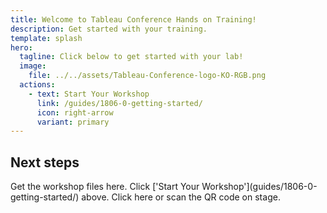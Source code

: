 ```yaml
---
title: Welcome to Tableau Conference Hands on Training!
description: Get started with your training.
template: splash
hero:
  tagline: Click below to get started with your lab!
  image:
    file: ../../assets/Tableau-Conference-logo-KO-RGB.png
  actions:
    - text: Start Your Workshop
      link: /guides/1806-0-getting-started/
      icon: right-arrow
      variant: primary
---
```



## Next steps

<CardGrid stagger>
	<Card title="Download Files" icon="document">
		Get the workshop files here.
	</Card>
	<Card title="Open the Manual" icon="open-book">
		Click ['Start Your Workshop'](guides/1806-0-getting-started/) above.
	</Card>
	<Card title="Fill out the workshop survey" icon="magnifier">
		Click here or scan the QR code on stage.
	</Card>
</CardGrid>
